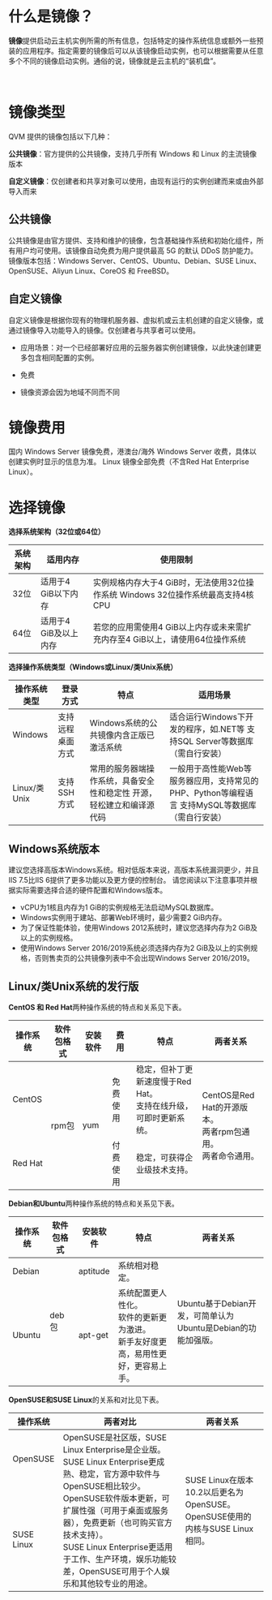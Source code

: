 <a id="step01"></a>
# **什么是镜像？**

**镜像**提供启动云主机实例所需的所有信息，包括特定的操作系统信息或额外一些预装的应用程序。指定需要的镜像后可以从该镜像启动实例，也可以根据需要从任意多个不同的镜像启动实例。通俗的说，镜像就是云主机的“装机盘”。

<br>

<a id="step02"></a>
# **镜像类型**

QVM 提供的镜像包括以下几种：

**公共镜像**：官方提供的公共镜像，支持几乎所有 Windows 和 Linux 的主流镜像版本

**自定义镜像**：仅创建者和共享对象可以使用，由现有运行的实例创建而来或由外部导入而来

<a id="step021"></a>
## **公共镜像**

公共镜像是由官方提供、支持和维护的镜像，包含基础操作系统和初始化组件，所有用户均可使用。该镜像自动免费为用户提供最高 5G 的默认 DDoS 防护能力。镜像版本包括：Windows Server、CentOS、Ubuntu、Debian、SUSE Linux、OpenSUSE、Aliyun Linux、CoreOS 和 FreeBSD。

<a id="step022"></a>
## **自定义镜像**

自定义镜像是根据你现有的物理机服务器、虚拟机或云主机创建的自定义镜像，或通过镜像导入功能导入的镜像。仅创建者与共享者可以使用。

- 应用场景：对一个已经部署好应用的云服务器实例创建镜像，以此快速创建更多包含相同配置的实例。

- 免费

- 镜像资源会因为地域不同而不同

# **镜像费用**
国内 Windows Server 镜像免费，港澳台/海外 Windows Server 收费，具体以创建实例时显示的信息为准。
Linux 镜像全部免费（不含Red Hat Enterprise Linux）。

# **选择镜像**
**选择系统架构（32位或64位）**

| 系统架构 | 适用内存              | 使用限制                                                                         |
|----------|-----------------------|----------------------------------------------------------------------------------|
| 32位     | 适用于4 GiB以下内存   | 实例规格内存大于4 GiB时，无法使用32位操作系统 Windows 32位操作系统最高支持4核CPU |
| 64位     | 适用于4 GiB及以上内存 | 若您的应用需使用4 GiB以上内存或未来需扩充内存至4 GiB以上，请使用64位操作系统     |

**选择操作系统类型（Windows或Linux/类Unix系统）**

| 操作系统类型 | 登录方式         | 特点                                                                  | 适用场景                                                                                       |
|--------------|------------------|-----------------------------------------------------------------------|------------------------------------------------------------------------------------------------|
| Windows      | 支持远程桌面方式 | Windows系统的公共镜像内含正版已激活系统                               | 适合运行Windows下开发的程序，如.NET等 支持SQL Server等数据库（需自行安装）                     |
| Linux/类Unix | 支持SSH方式      | 常用的服务器端操作系统，具备安全性和稳定性 开源，轻松建立和编译源代码 | 一般用于高性能Web等服务器应用，支持常见的PHP、Python等编程语言 支持MySQL等数据库（需自行安装） |



## **Windows系统版本**
建议您选择高版本Windows系统。相对低版本来说，高版本系统漏洞更少，并且IIS 7.5比IIS 6提供了更多功能以及更方便的控制台。
请您阅读以下注意事项并根据实际需要选择合适的硬件配置和Windows版本。
- vCPU为1核且内存为1 GiB的实例规格无法启动MySQL数据库。
- Windows实例用于建站、部署Web环境时，最少需要2 GiB内存。
- 为了保证性能体验，使用Windows 2012系统时，建议您选择内存为2 GiB及以上的实例规格。
- 使用Windows Server 2016/2019系统必须选择内存为2 GiB及以上的实例规格，否则售卖页的公共镜像列表中不会出现Windows Server 2016/2019。


## **Linux/类Unix系统的发行版**
**CentOS 和 Red Hat**两种操作系统的特点和关系见下表。
<table><thead><tr><th>操作系统</th><th>软件包格式</th><th>安装软件</th><th>费用</th><th>特点</th><th>两者关系</th></tr></thead><tbody><tr><td>CentOS</td><td rowspan="2">rpm包</td><td rowspan="2">yum</td><td>免费使用</td><td>稳定，但补丁更新速度慢于Red Hat。<br>支持在线升级，可即时更新系统。</td><td rowspan="2">CentOS是Red Hat的开源版本。<br>两者rpm包通用。<br>两者命令通用。</td></tr><tr><td>Red Hat</td><td>付费使用</td><td>稳定，可获得企业级技术支持。</td></tr></tbody></table>

**Debian和Ubuntu**两种操作系统的特点和关系见下表。
<table><thead><tr><th>操作系统</th><th>软件包格式</th><th>安装软件</th><th>特点</th><th>两者关系</th></tr></thead><tbody><tr><td>Debian</td><td rowspan="2">deb包</td><td>aptitude</td><td>系统相对稳定。</td><td rowspan="2">Ubuntu基于Debian开发，可简单认为Ubuntu是Debian的功能加强版。</td></tr><tr><td>Ubuntu</td><td>apt-get</td><td>系统配置更人性化。<br>软件的更新更为激进。<br>新手友好度更高，易用性更好，更容易上手。</td></tr></tbody></table>

**OpenSUSE和SUSE Linux**的关系和对比见下表。
<table><thead><tr><th>操作系统</th><th>两者对比</th><th>两者关系</th></tr></thead><tbody><tr><td>OpenSUSE</td><td rowspan="2">OpenSUSE是社区版，SUSE Linux Enterprise是企业版。<br>SUSE Linux Enterprise更成熟、稳定，官方源中软件与OpenSUSE相比较少。<br>OpenSUSE软件版本更新，可扩展性强（可用于桌面或服务器），免费更新（也可购买官方技术支持）。<br>SUSE Linux Enterprise更适用于工作、生产环境，娱乐功能较差，OpenSUSE可用于个人娱乐和其他较专业的用途。</td><td rowspan="2">SUSE Linux在版本10.2以后更名为OpenSUSE。<br>OpenSUSE使用的内核与SUSE Linux相同。</td></tr><tr><td>SUSE Linux</td></tr></tbody></table>